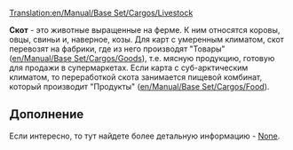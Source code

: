 [[Translation:en/Manual/Base Set/Cargos/Livestock]]
{{ru/Перевод|en/Manual/Base Set/Cargos/Livestock|90}}

{{ru/Manual/Base Set/Cargos/Груз|груз=Скот
|изображение=en/Manual/Base Set/Cargos/Livestock.png
|производит=[[ru/Manual/Base Set/Industries/Ферма|Ферма]]
|принимает=[[en/Manual/Base Set/Industries/Factory]] (умеренный), <br/>[[en/Manual/Base Set/Industries/Food Processing Plant]] (субарктический)
}}

'''Скот''' - это животные выращенные на ферме. К ним относятся коровы, овцы, свиньи и, наверное, козы. Для карт с умеренным климатом, скот перевозят на фабрики, где из него производят "Товары" ([[en/Manual/Base Set/Cargos/Goods]]), т.е. мясную продукцию, готовую для продажи в супермаркетах. Если карта с суб-арктическим климатом, то переработкой скота занимается пищевой комбинат, который производит "Продукты" ([[en/Manual/Base Set/Cargos/Food]]).

== Дополнение ==
Если интересно, то тут найдете более детальную информацию - [https://www.wikipedia.org/wiki/Livestock None].